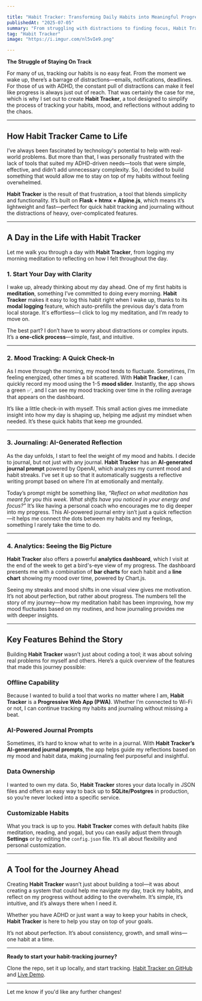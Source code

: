 ```yaml
---

title: "Habit Tracker: Transforming Daily Habits into Meaningful Progress"
publishedAt: "2025-07-05"
summary: "From struggling with distractions to finding focus, Habit Tracker was born out of the need for a simple, effective tool to track habits, moods, and journaling, especially for those managing ADHD."
tag: "Habit Tracker"
image: "https://i.imgur.com/nl5vIe9.png"

---
```


<Media
  src="https://i.imgur.com/nl5vIe9.png"
  alt="Screenshot of Habit Tracker"
  radius="l"
/>

**The Struggle of Staying On Track**

For many of us, tracking our habits is no easy feat. From the moment we wake up, there’s a barrage of distractions—emails, notifications, deadlines. For those of us with ADHD, the constant pull of distractions can make it feel like progress is always just out of reach. That was certainly the case for me, which is why I set out to create **Habit Tracker**, a tool designed to simplify the process of tracking your habits, mood, and reflections without adding to the chaos.

---

## How Habit Tracker Came to Life

I’ve always been fascinated by technology's potential to help with real-world problems. But more than that, I was personally frustrated with the lack of tools that suited my ADHD-driven needs—tools that were simple, effective, and didn’t add unnecessary complexity. So, I decided to build something that would allow me to stay on top of my habits without feeling overwhelmed.

**Habit Tracker** is the result of that frustration, a tool that blends simplicity and functionality. It’s built on **Flask + htmx + Alpine.js**, which means it’s lightweight and fast—perfect for quick habit tracking and journaling without the distractions of heavy, over-complicated features.

---

## A Day in the Life with Habit Tracker

Let me walk you through a day with **Habit Tracker**, from logging my morning meditation to reflecting on how I felt throughout the day.

### **1. Start Your Day with Clarity**

I wake up, already thinking about my day ahead. One of my first habits is **meditation**, something I’ve committed to doing every morning. **Habit Tracker** makes it easy to log this habit right when I wake up, thanks to its **modal logging** feature, which auto-prefills the previous day's data from local storage. It's effortless—I click to log my meditation, and I’m ready to move on.

The best part? I don’t have to worry about distractions or complex inputs. It’s a **one-click process**—simple, fast, and intuitive.

---

### **2. Mood Tracking: A Quick Check-In**

As I move through the morning, my mood tends to fluctuate. Sometimes, I’m feeling energized, other times a bit scattered. With **Habit Tracker**, I can quickly record my mood using the 1-5 **mood slider**. Instantly, the app shows a green ✅, and I can see my mood tracking over time in the rolling average that appears on the dashboard.

It’s like a little check-in with myself. This small action gives me immediate insight into how my day is shaping up, helping me adjust my mindset when needed. It’s these quick habits that keep me grounded.

---

### **3. Journaling: AI-Generated Reflection**

As the day unfolds, I start to feel the weight of my mood and habits. I decide to journal, but not just with any journal. **Habit Tracker** has an **AI-generated journal prompt** powered by OpenAI, which analyzes my current mood and habit streaks. I’ve set it up so that it automatically suggests a reflective writing prompt based on where I’m at emotionally and mentally.

Today’s prompt might be something like, *“Reflect on what meditation has meant for you this week. What shifts have you noticed in your energy and focus?”* It’s like having a personal coach who encourages me to dig deeper into my progress. This AI-powered journal entry isn’t just a quick reflection—it helps me connect the dots between my habits and my feelings, something I rarely take the time to do.

---

### **4. Analytics: Seeing the Big Picture**

**Habit Tracker** also offers a powerful **analytics dashboard**, which I visit at the end of the week to get a bird's-eye view of my progress. The dashboard presents me with a combination of **bar charts** for each habit and a **line chart** showing my mood over time, powered by Chart.js.

Seeing my streaks and mood shifts in one visual view gives me motivation. It’s not about perfection, but rather about progress. The numbers tell the story of my journey—how my meditation habit has been improving, how my mood fluctuates based on my routines, and how journaling provides me with deeper insights.

---

## Key Features Behind the Story

Building **Habit Tracker** wasn’t just about coding a tool; it was about solving real problems for myself and others. Here’s a quick overview of the features that made this journey possible:

### **Offline Capability**

Because I wanted to build a tool that works no matter where I am, **Habit Tracker** is a **Progressive Web App (PWA)**. Whether I’m connected to Wi-Fi or not, I can continue tracking my habits and journaling without missing a beat.

### **AI-Powered Journal Prompts**

Sometimes, it’s hard to know what to write in a journal. With **Habit Tracker’s** **AI-generated journal prompts**, the app helps guide my reflections based on my mood and habit data, making journaling feel purposeful and insightful.

### **Data Ownership**

I wanted to own my data. So, **Habit Tracker** stores your data locally in JSON files and offers an easy way to back up to **SQLite/Postgres** in production, so you’re never locked into a specific service.

### **Customizable Habits**

What you track is up to you. **Habit Tracker** comes with default habits (like meditation, reading, and yoga), but you can easily adjust them through **Settings** or by editing the `config.json` file. It’s all about flexibility and personal customization.

---

## A Tool for the Journey Ahead

Creating **Habit Tracker** wasn’t just about building a tool—it was about creating a system that could help me navigate my day, track my habits, and reflect on my progress without adding to the overwhelm. It’s simple, it’s intuitive, and it’s always there when I need it.

Whether you have ADHD or just want a way to keep your habits in check, **Habit Tracker** is here to help you stay on top of your goals.

It’s not about perfection. It’s about consistency, growth, and small wins—one habit at a time.

---

**Ready to start your habit-tracking journey?**

Clone the repo, set it up locally, and start tracking. [Habit Tracker on GitHub](https://github.com/jake0lawrence/habit-tracker) and [Live Demo](https://habit-tracker.onrender.com).

---

Let me know if you'd like any further changes!
